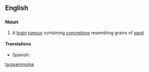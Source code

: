 ==English==

===Noun===
{{en-noun}}

#{{medicine}} A [[brain]] [[tumour]] containing [[concretion]]s resembling grains of [[sand]]

====Translations====
{{trans-top|brain tumor}}
*Spanish: {{t|es|psamoma|f}}
{{trans-mid}}
{{trans-bottom}}

[[ta:psammoma]]